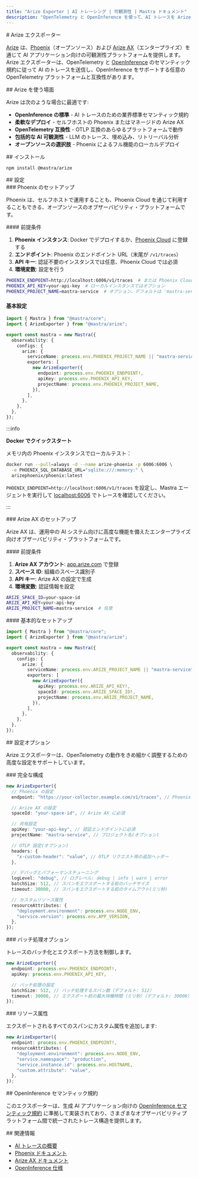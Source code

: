 ```yaml
---
title: "Arize Exporter | AI トレーシング | 可観測性 | Mastra ドキュメント"
description: "OpenTelemetry と OpenInference を使って、AI トレースを Arize Phoenix または Arize AX に送信する"
---
```


<div id="arize-exporter">
  # Arize エクスポーター
</div>

[Arize](https://arize.com/) は、[Phoenix](https://phoenix.arize.com/)（オープンソース）および [Arize AX](https://arize.com/generative-ai/)（エンタープライズ）を通じて AI アプリケーション向けの可観測性プラットフォームを提供します。Arize エクスポーターは、OpenTelemetry と [OpenInference](https://github.com/Arize-ai/openinference/tree/main/spec) のセマンティック規約に従って AI のトレースを送信し、OpenInference をサポートする任意の OpenTelemetry プラットフォームと互換性があります。

<div id="when-to-use-arize">
  ## Arize を使う場面
</div>

Arize は次のような場合に最適です:

- **OpenInference の標準** - AI トレースのための業界標準セマンティック規約
- **柔軟なデプロイ** - セルフホストの Phoenix またはマネージドの Arize AX
- **OpenTelemetry 互換性** - OTLP 互換のあらゆるプラットフォームで動作
- **包括的な AI 可観測性** - LLM のトレース、埋め込み、リトリーバル分析
- **オープンソースの選択肢** - Phoenix によるフル機能のローカルデプロイ

<div id="installation">
  ## インストール
</div>

```bash npm2yarn
npm install @mastra/arize
```


<div id="configuration">
  ## 設定
</div>

<div id="phoenix-setup">
  ### Phoenix のセットアップ
</div>

Phoenix は、セルフホストで運用することも、Phoenix Cloud を通じて利用することもできる、オープンソースのオブザーバビリティ・プラットフォームです。

<div id="prerequisites">
  #### 前提条件
</div>

1. **Phoenix インスタンス**: Docker でデプロイするか、[Phoenix Cloud](https://app.phoenix.arize.com/login) に登録する
2. **エンドポイント**: Phoenix のエンドポイント URL（末尾が `/v1/traces`）
3. **API キー**: 認証不要のインスタンスでは任意、Phoenix Cloud では必須
4. **環境変数**: 設定を行う

```bash title=".env"
PHOENIX_ENDPOINT=http://localhost:6006/v1/traces  # または Phoenix Cloud の URL
PHOENIX_API_KEY=your-api-key  # ローカルインスタンスではオプション
PHOENIX_PROJECT_NAME=mastra-service  # オプション、デフォルトは 'mastra-service'
```


#### 基本設定

```typescript title="src/mastra/index.ts"
import { Mastra } from "@mastra/core";
import { ArizeExporter } from "@mastra/arize";

export const mastra = new Mastra({
  observability: {
    configs: {
      arize: {
        serviceName: process.env.PHOENIX_PROJECT_NAME || "mastra-service",
        exporters: [
          new ArizeExporter({
            endpoint: process.env.PHOENIX_ENDPOINT!,
            apiKey: process.env.PHOENIX_API_KEY,
            projectName: process.env.PHOENIX_PROJECT_NAME,
          }),
        ],
      },
    },
  },
});
```

:::info

**Docker でクイックスタート**

メモリ内の Phoenix インスタンスでローカルテスト：

```bash
docker run --pull=always -d --name arize-phoenix -p 6006:6006 \
  -e PHOENIX_SQL_DATABASE_URL="sqlite:///:memory:" \
  arizephoenix/phoenix:latest
```

`PHOENIX_ENDPOINT=http://localhost:6006/v1/traces` を設定し、Mastra エージェントを実行して [localhost:6006](http://localhost:6006) でトレースを確認してください。

:::


<div id="arize-ax-setup">
  ### Arize AX のセットアップ
</div>

Arize AX は、運用中の AI システム向けに高度な機能を備えたエンタープライズ向けオブザーバビリティ・プラットフォームです。

<div id="prerequisites">
  #### 前提条件
</div>

1. **Arize AX アカウント**: [app.arize.com](https://app.arize.com/) で登録
2. **スペース ID**: 組織のスペース識別子
3. **API キー**: Arize AX の設定で生成
4. **環境変数**: 認証情報を設定

```bash title=".env"
ARIZE_SPACE_ID=your-space-id
ARIZE_API_KEY=your-api-key
ARIZE_PROJECT_NAME=mastra-service  # 任意
```


<div id="basic-setup">
  #### 基本的なセットアップ
</div>

```typescript title="src/mastra/index.ts"
import { Mastra } from "@mastra/core";
import { ArizeExporter } from "@mastra/arize";

export const mastra = new Mastra({
  observability: {
    configs: {
      arize: {
        serviceName: process.env.ARIZE_PROJECT_NAME || "mastra-service",
        exporters: [
          new ArizeExporter({
            apiKey: process.env.ARIZE_API_KEY!,
            spaceId: process.env.ARIZE_SPACE_ID!,
            projectName: process.env.ARIZE_PROJECT_NAME,
          }),
        ],
      },
    },
  },
});
```


<div id="configuration-options">
  ## 設定オプション
</div>

Arize エクスポーターは、OpenTelemetry の動作をきめ細かく調整するための高度な設定をサポートしています。

<div id="complete-configuration">
  ### 完全な構成
</div>

```typescript
new ArizeExporter({
  // Phoenix の設定
  endpoint: "https://your-collector.example.com/v1/traces", // Phoenix に必須

  // Arize AX の設定
  spaceId: "your-space-id", // Arize AX に必須

  // 共有設定
  apiKey: "your-api-key", // 認証エンドポイントに必須
  projectName: "mastra-service", // プロジェクト名(オプション)

  // OTLP 設定(オプション)
  headers: {
    "x-custom-header": "value", // OTLP リクエスト用の追加ヘッダー
  },

  // デバッグとパフォーマンスチューニング
  logLevel: "debug", // ログレベル: debug | info | warn | error
  batchSize: 512, // スパンをエクスポートする前のバッチサイズ
  timeout: 30000, // スパンをエクスポートする前のタイムアウト(ミリ秒)

  // カスタムリソース属性
  resourceAttributes: {
    "deployment.environment": process.env.NODE_ENV,
    "service.version": process.env.APP_VERSION,
  },
});
```


<div id="batch-processing-options">
  ### バッチ処理オプション
</div>

トレースのバッチ化とエクスポート方法を制御します。

```typescript
new ArizeExporter({
  endpoint: process.env.PHOENIX_ENDPOINT!,
  apiKey: process.env.PHOENIX_API_KEY,

  // バッチ処理の設定
  batchSize: 512, // バッチ処理するスパン数（デフォルト: 512）
  timeout: 30000, // エクスポート前の最大待機時間（ミリ秒）（デフォルト: 30000）
});
```


<div id="resource-attributes">
  ### リソース属性
</div>

エクスポートされるすべてのスパンにカスタム属性を追加します:

```typescript
new ArizeExporter({
  endpoint: process.env.PHOENIX_ENDPOINT!,
  resourceAttributes: {
    "deployment.environment": process.env.NODE_ENV,
    "service.namespace": "production",
    "service.instance.id": process.env.HOSTNAME,
    "custom.attribute": "value",
  },
});
```


<div id="openinference-semantic-conventions">
  ## OpenInference セマンティック規約
</div>

このエクスポーターは、生成 AI アプリケーション向けの [OpenInference セマンティック規約](https://github.com/Arize-ai/openinference/tree/main/spec) に準拠して実装されており、さまざまなオブザーバビリティプラットフォーム間で統一されたトレース構造を提供します。

<div id="related">
  ## 関連情報
</div>

- [AI トレースの概要](/docs/observability/ai-tracing/overview)
- [Phoenix ドキュメント](https://docs.arize.com/phoenix)
- [Arize AX ドキュメント](https://docs.arize.com/)
- [OpenInference 仕様](https://github.com/Arize-ai/openinference/tree/main/spec)